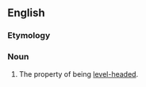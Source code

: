 ==English==

===Etymology===
{{suffix|level|headed|ness|lang=en}}

===Noun===
{{en-noun|-}}

# The property of being [[level-headed]].